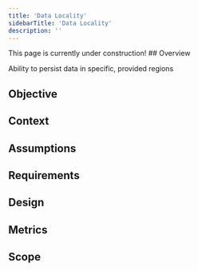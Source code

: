```yaml
---
title: 'Data Locality'
sidebarTitle: 'Data Locality'
description: ''
---
```

<Note>
    This page is currently under construction!
</Note>
## Overview

Ability to persist data in specific, provided regions

## Objective

## Context

## Assumptions

## Requirements

## Design

## Metrics

## Scope